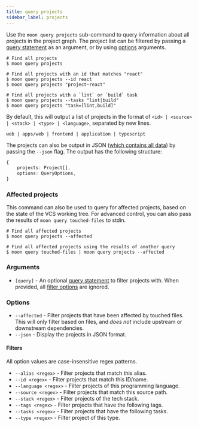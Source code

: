 ```yaml
---
title: query projects
sidebar_label: projects
---
```



Use the `moon query projects` sub-command to query information about all projects in the project
graph. The project list can be filtered by passing a [query statement](../../concepts/query-lang) as
an argument, or by using [options](#options) arguments.

```shell
# Find all projects
$ moon query projects

# Find all projects with an id that matches "react"
$ moon query projects --id react
$ moon query projects "project~react"

# Find all projects with a `lint` or `build` task
$ moon query projects --tasks "lint|build"
$ moon query projects "task=[lint,build]"
```

By default, this will output a list of projects in the format of
`<id> | <source> | <stack> | <type> | <language>`, separated by new lines.

```
web | apps/web | frontend | application | typescript
```

The projects can also be output in JSON ([which contains all data](/api/types/interface/Project)) by
passing the `--json` flag. The output has the following structure:

```ts
{
	projects: Project[],
	options: QueryOptions,
}
```

### Affected projects

This command can also be used to query for affected projects, based on the state of the VCS working
tree. For advanced control, you can also pass the results of `moon query touched-files` to stdin.

```shell
# Find all affected projects
$ moon query projects --affected

# Find all affected projects using the results of another query
$ moon query touched-files | moon query projects --affected
```

### Arguments

- `[query]` - An optional [query statement](../../concepts/query-lang) to filter projects with. When
  provided, all [filter options](#filters) are ignored. <VersionLabel version="1.4.0" />

### Options

- `--affected` - Filter projects that have been affected by touched files. This will only filter
  based on files, and _does not_ include upstream or downstream dependencies.
- `--json` - Display the projects in JSON format.

#### Filters

All option values are case-insensitive regex patterns.

- `--alias <regex>` - Filter projects that match this alias.
- `--id <regex>` - Filter projects that match this ID/name.
- `--language <regex>` - Filter projects of this programming language.
- `--source <regex>` - Filter projects that match this source path.
- `--stack <regex>` - Filter projects of the tech stack.
- `--tags <regex>` - Filter projects that have the following tags.
- `--tasks <regex>` - Filter projects that have the following tasks.
- `--type <regex>` - Filter project of this type.
